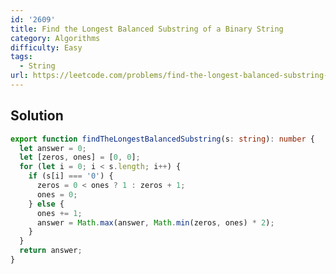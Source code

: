 ```yaml
---
id: '2609'
title: Find the Longest Balanced Substring of a Binary String
category: Algorithms
difficulty: Easy
tags:
  - String
url: https://leetcode.com/problems/find-the-longest-balanced-substring-of-a-binary-string
---
```


## Solution

```typescript showLineNumbers
export function findTheLongestBalancedSubstring(s: string): number {
  let answer = 0;
  let [zeros, ones] = [0, 0];
  for (let i = 0; i < s.length; i++) {
    if (s[i] === '0') {
      zeros = 0 < ones ? 1 : zeros + 1;
      ones = 0;
    } else {
      ones += 1;
      answer = Math.max(answer, Math.min(zeros, ones) * 2);
    }
  }
  return answer;
}
```
